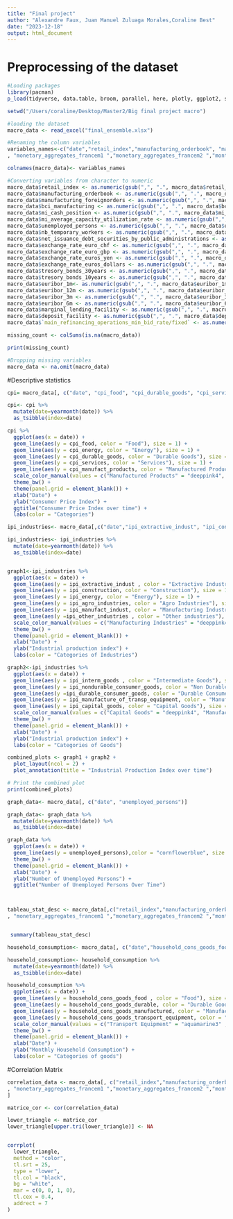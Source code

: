 ```yaml
---
title: "Final project"
author: "Alexandre Faux, Juan Manuel Zuluaga Morales,Coraline Best"
date: "2023-12-18"
output: html_document
---
```

# Preprocessing of the dataset
```r
#Loading packages
library(pacman)
p_load(tidyverse, data.table, broom, parallel, here, plotly, ggplot2, stargazer, magrittr,skimr,janitor,  tidymodels, ADAPTS, caret, yardstick, rlang, parsnip, sandwich, lmtest, haven, tinytex, rdrobust,dplyr, plotrix, plyr,readxl, usmap, stringr, finalfit, scales,tidyr, gridExtra, patchwork, EventStudy, fixest,kableExtra,wesanderson, gtsummary, tsibble, lubridate, anytime,BiocManager, Formula, xts, ggfortify, feasts, cowplot, fpp3, forecast, tseries, fabletools, prophet, forecast, keras, cowplot, corrplot, ggcorrplot,zoo, aTSA, urca,dynlm, healthyR.ts)
```

```r
setwd("/Users/coraline/Desktop/Master2/Big final project macro")
```


```r
#loading the dataset
macro_data <- read_excel("final_ensemble.xlsx")

```

```r
#Renaming the column variables
variables_names<-c("date","retail_index","manufacturing_orderbook", "manufacturing_foreignorders","bci_manufacturing", "mi_cash_position","mi_average_capacity_utilization_rate","household_cons_goods_food","household_cons_goods_durable", "household_cons_goods_manufactured","household_cons_goods","household_cons_goods_transport_equipment", "nb_business_creations_excluding_micro_entrepreneurs", "nb_business_creations_overall", "cumulative_failures_legal_entities",  "unemployed_persons",  "nb_temporary_workers","cpi_food","cpi_durable_goods", "cpi_energy","cpi_total", "cpi_manufact_products","cpi_services","ipi_other_industries","ipi_durable_consumer_goods","ipi_nondurable_consumer_goods", "ipi_interm_goods","ipi_capital_goods","ipi_coking_refining","ipi_construction", "ipi_energy_excluding_water","ipi_energy", "ipi_manufacture_of_equipment","ipi_manufacture_of_transp_equipment", "ipi_agro_industries", "ipi_manufact_indust","ipi_extractive_indust", "listed_shares_outstanding_market_value",  "redemptions_listed_shares", "gross_issuance_listed_shares","net_issuance_listed_shares","net_issuance_listed_shares12_month_rolling_cum_flows","net_issuance_debt_securities_by_public_administrations"
, "monetary_aggregates_francem1 ","monetary_aggregates_francem2 ","monthly_household_confidence_indicator","mhs_opinion_current_savings_capacity",  "mhs_opinion_future_savings_capacity ", "mhs_opinion_opportunity_major_purchases", "mhs_opinion_future_financial_situations","mhs_opinion_past_financial_situation", "brent_crude_oil_price", "international_price_indices_imported_raw_materials","exchange_rate_euro_chf", "exchange_rate_euro_gbp", "exchange_rate_euros_yen", "exchange_rate_euros_dollars", "tresory_bonds_30years", "tresory_bonds_10years","euribor_1m","euribor_12m", "euribor_3m", "euribor_6m", "nb_authorized_housing_construction", "nb_housing_starts","authorized_building_site_area_non_residential_premises", "area_of_non_residential_building_sites_started", "marginal_lending_facility", "deposit_facility","main_refinancing_operations_min_bid_rate/fixed" )

colnames(macro_data)<- variables_names

```

```r
#Converting variables from character to numeric
macro_data$retail_index <- as.numeric(gsub(",", ".", macro_data$retail_index))
macro_data$manufacturing_orderbook <- as.numeric(gsub(",", ".", macro_data$manufacturing_orderbook))
macro_data$manufacturing_foreignorders <- as.numeric(gsub(",", ".", macro_data$manufacturing_foreignorders))
macro_data$bci_manufacturing <- as.numeric(gsub(",", ".", macro_data$bci_manufacturing))
macro_data$mi_cash_position <- as.numeric(gsub(",", ".", macro_data$mi_cash_position))
macro_data$mi_average_capacity_utilization_rate <- as.numeric(gsub(",", ".", macro_data$mi_average_capacity_utilization_rate))
macro_data$unemployed_persons <- as.numeric(gsub(",", ".", macro_data$unemployed_persons))
macro_data$nb_temporary_workers <- as.numeric(gsub(",", ".", macro_data$nb_temporary_workers))
macro_data$net_issuance_debt_securities_by_public_administrations <- as.numeric(gsub(",", ".", macro_data$net_issuance_debt_securities_by_public_administrations))
macro_data$exchange_rate_euro_chf <- as.numeric(gsub(",", ".", macro_data$exchange_rate_euro_chf))
macro_data$exchange_rate_euro_gbp <- as.numeric(gsub(",", ".", macro_data$exchange_rate_euro_gbp))
macro_data$exchange_rate_euros_yen <- as.numeric(gsub(",", ".", macro_data$exchange_rate_euros_yen))
macro_data$exchange_rate_euros_dollars <- as.numeric(gsub(",", ".", macro_data$exchange_rate_euros_dollars))
macro_data$tresory_bonds_30years <- as.numeric(gsub(",", ".", macro_data$tresory_bonds_30years))
macro_data$tresory_bonds_10years <- as.numeric(gsub(",", ".", macro_data$tresory_bonds_10years))
macro_data$euribor_1m<- as.numeric(gsub(",", ".", macro_data$euribor_1m))
macro_data$euribor_12m <- as.numeric(gsub(",", ".", macro_data$euribor_12m))
macro_data$euribor_3m <- as.numeric(gsub(",", ".", macro_data$euribor_3m))
macro_data$euribor_6m <- as.numeric(gsub(",", ".", macro_data$euribor_6m))
macro_data$marginal_lending_facility <- as.numeric(gsub(",", ".", macro_data$marginal_lending_facility))
macro_data$deposit_facility <- as.numeric(gsub(",", ".", macro_data$deposit_facility))
macro_data$`main_refinancing_operations_min_bid_rate/fixed` <- as.numeric(gsub(",", ".", macro_data$`main_refinancing_operations_min_bid_rate/fixed`))

```


```r
missing_count <- colSums(is.na(macro_data))

print(missing_count)
```

```r
#Dropping missing variables
macro_data <- na.omit(macro_data)

```

#Descriptive statistics
```r
cpi= macro_data[, c("date", "cpi_food", "cpi_durable_goods", "cpi_services", "cpi_manufact_products", "cpi_energy", "cpi_total")]

cpi<- cpi %>%
  mutate(date=yearmonth(date)) %>%
  as_tsibble(index=date) 

cpi %>%
  ggplot(aes(x = date)) +
  geom_line(aes(y = cpi_food, color = "Food"), size = 1) +
  geom_line(aes(y = cpi_energy, color = "Energy"), size = 1) +
  geom_line(aes(y = cpi_durable_goods, color = "Durable Goods"), size = 1) +
  geom_line(aes(y = cpi_services, color = "Services"), size = 1) +
  geom_line(aes(y = cpi_manufact_products, color = "Manufactured Products"), size = 1) +
  scale_color_manual(values = c("Manufactured Products" = "deeppink4", "Services" = "aquamarine3" , "Durable Goods" = "cornflowerblue", "Energy" = "brown1", "Food" = "gold")) +
  theme_bw() +
  theme(panel.grid = element_blank()) +
  xlab("Date") +
  ylab("Consumer Price Index") +
  ggtitle("Consumer Price Index over time") +
  labs(color = "Categories")  


```



```r
ipi_industries<- macro_data[,c("date","ipi_extractive_indust", "ipi_construction", "ipi_energy", "ipi_agro_industries", "ipi_manufact_indust", "ipi_other_industries", "ipi_interm_goods", "ipi_nondurable_consumer_goods", "ipi_capital_goods", "ipi_durable_consumer_goods", "ipi_manufacture_of_transp_equipment")]

ipi_industries<- ipi_industries %>%
  mutate(date=yearmonth(date)) %>%
  as_tsibble(index=date) 


graph1<-ipi_industries %>%
  ggplot(aes(x = date)) +
  geom_line(aes(y = ipi_extractive_indust , color = "Extractive Industries"), size = 1) +
  geom_line(aes(y = ipi_construction, color = "Construction"), size = 1) +
  geom_line(aes(y = ipi_energy, color = "Energy"), size = 1) +
  geom_line(aes(y = ipi_agro_industries, color = "Agro Industries"), size = 1) +
  geom_line(aes(y = ipi_manufact_indust, color = "Manufacturing Industries"), size = 1)+
  geom_line(aes(y =ipi_other_industries , color = "Other industries"), size = 1)+
  scale_color_manual(values = c("Manufacturing Industries" = "deeppink4", "Agro Industries" = "aquamarine3" , "Energy" = "cornflowerblue", "Construction" = "brown1", "Extractive Industries" = "gold", "Other industries"= "violet")) +
  theme_bw() +
  theme(panel.grid = element_blank()) +
  xlab("Date") +
  ylab("Industrial production index") +
  labs(color = "Categories of Industries")  

graph2<-ipi_industries %>%
  ggplot(aes(x = date)) +
  geom_line(aes(y = ipi_interm_goods , color = "Intermediate Goods"), size = 1) +
  geom_line(aes(y = ipi_nondurable_consumer_goods, color = "Non Durable Consumer Goods"), size = 1) +
  geom_line(aes(y =ipi_durable_consumer_goods, color = "Durable Consumer Goods"), size = 1) +
  geom_line(aes(y = ipi_manufacture_of_transp_equipment, color = "Manufacture of Transport Equipment"), size = 1) +
  geom_line(aes(y = ipi_capital_goods, color = "Capital Goods"), size = 1)+
  scale_color_manual(values = c("Capital Goods" = "deeppink4", "Manufacture of Transport Equipment" = "aquamarine3" , "Durable Consumer Goods" = "cornflowerblue", "Non Durable Consumer Goods" = "brown1", "Intermediate Goods" = "gold")) +
  theme_bw() +
  theme(panel.grid = element_blank()) +
  xlab("Date") +
  ylab("Industrial production index") +
  labs(color = "Categories of Goods")  

combined_plots <- graph1 + graph2 +
  plot_layout(ncol = 2) +
  plot_annotation(title = "Industrial Production Index over time")

# Print the combined plot
print(combined_plots)

```

```r
graph_data<- macro_data[, c("date", "unemployed_persons")]

graph_data<- graph_data %>%
  mutate(date=yearmonth(date)) %>%
  as_tsibble(index=date) 

graph_data %>%
  ggplot(aes(x = date)) +
  geom_line(aes(y = unemployed_persons),color = "cornflowerblue", size = 1) +
  theme_bw() +
  theme(panel.grid = element_blank()) +
  xlab("Date") +
  ylab("Number of Unemployed Persons") +
  ggtitle("Number of Unemployed Persons Over Time")




```


```r
tableau_stat_desc <- macro_data[,c("retail_index","manufacturing_orderbook", "manufacturing_foreignorders","bci_manufacturing", "mi_cash_position","mi_average_capacity_utilization_rate",  "nb_business_creations_excluding_micro_entrepreneurs", "nb_business_creations_overall", "cumulative_failures_legal_entities",  "nb_temporary_workers","cpi_total", "listed_shares_outstanding_market_value",  "redemptions_listed_shares", "gross_issuance_listed_shares","net_issuance_listed_shares","net_issuance_listed_shares12_month_rolling_cum_flows","net_issuance_debt_securities_by_public_administrations"
, "monetary_aggregates_francem1 ","monetary_aggregates_francem2 ","monthly_household_confidence_indicator","mhs_opinion_current_savings_capacity",  "mhs_opinion_future_savings_capacity ", "mhs_opinion_opportunity_major_purchases", "mhs_opinion_future_financial_situations","mhs_opinion_past_financial_situation", "brent_crude_oil_price", "international_price_indices_imported_raw_materials","exchange_rate_euro_chf", "exchange_rate_euro_gbp", "exchange_rate_euros_yen", "exchange_rate_euros_dollars", "tresory_bonds_30years", "tresory_bonds_10years","euribor_1m","euribor_12m", "euribor_3m", "euribor_6m", "nb_authorized_housing_construction", "nb_housing_starts","authorized_building_site_area_non_residential_premises", "area_of_non_residential_building_sites_started", "marginal_lending_facility", "deposit_facility","main_refinancing_operations_min_bid_rate/fixed" )]


 summary(tableau_stat_desc)
```


```r
household_consumption<- macro_data[, c("date","household_cons_goods_food", "household_cons_goods_durable","household_cons_goods_manufactured", "household_cons_goods_transport_equipment")]

household_consumption<- household_consumption %>%
  mutate(date=yearmonth(date)) %>%
  as_tsibble(index=date) 

household_consumption %>%
  ggplot(aes(x = date)) +
  geom_line(aes(y = household_cons_goods_food , color = "Food"), size = 1) +
  geom_line(aes(y = household_cons_goods_durable, color = "Durable Goods"), size = 1) +
  geom_line(aes(y = household_cons_goods_manufactured, color = "Manufactured Goods"), size = 1) +
  geom_line(aes(y = household_cons_goods_transport_equipment, color = "Transport Equipment"), size = 1) +
  scale_color_manual(values = c("Transport Equipment" = "aquamarine3" , "Manufactured Goods" = "cornflowerblue", "Durable Goods" = "violet", "Food" = "gold")) +
  theme_bw() +
  theme(panel.grid = element_blank()) +
  xlab("Date") +
  ylab("Monthly Household Consumption") +
  labs(color = "Categories of goods")  

```


#Correlation Matrix
```r
correlation_data <- macro_data[, c("retail_index","manufacturing_orderbook", "manufacturing_foreignorders","bci_manufacturing", "mi_cash_position","mi_average_capacity_utilization_rate","household_cons_goods_food","household_cons_goods_durable", "household_cons_goods_manufactured","household_cons_goods","household_cons_goods_transport_equipment", "nb_business_creations_excluding_micro_entrepreneurs", "nb_business_creations_overall", "cumulative_failures_legal_entities",  "unemployed_persons",  "nb_temporary_workers","cpi_food","cpi_durable_goods", "cpi_energy","cpi_total", "cpi_manufact_products","cpi_services","ipi_other_industries","ipi_durable_consumer_goods","ipi_nondurable_consumer_goods", "ipi_interm_goods","ipi_capital_goods","ipi_coking_refining","ipi_construction", "ipi_energy_excluding_water","ipi_energy", "ipi_manufacture_of_equipment","ipi_manufacture_of_transp_equipment", "ipi_agro_industries", "ipi_manufact_indust","ipi_extractive_indust", "listed_shares_outstanding_market_value",  "redemptions_listed_shares", "gross_issuance_listed_shares","net_issuance_listed_shares","net_issuance_listed_shares12_month_rolling_cum_flows","net_issuance_debt_securities_by_public_administrations"
, "monetary_aggregates_francem1 ","monetary_aggregates_francem2 ","monthly_household_confidence_indicator","mhs_opinion_current_savings_capacity",  "mhs_opinion_future_savings_capacity ", "mhs_opinion_opportunity_major_purchases", "mhs_opinion_future_financial_situations","mhs_opinion_past_financial_situation", "brent_crude_oil_price", "international_price_indices_imported_raw_materials","exchange_rate_euro_chf", "exchange_rate_euro_gbp", "exchange_rate_euros_yen", "exchange_rate_euros_dollars", "tresory_bonds_30years", "tresory_bonds_10years","euribor_1m","euribor_12m", "euribor_3m", "euribor_6m", "nb_authorized_housing_construction", "nb_housing_starts","authorized_building_site_area_non_residential_premises", "area_of_non_residential_building_sites_started", "marginal_lending_facility", "deposit_facility","main_refinancing_operations_min_bid_rate/fixed" )
]

matrice_cor <- cor(correlation_data)

lower_triangle <- matrice_cor
lower_triangle[upper.tri(lower_triangle)] <- NA


corrplot(
  lower_triangle, 
  method = "color",
  tl.srt = 25,
  type = "lower",
  tl.col = "black",
  bg = "white",
  mar = c(0, 0, 1, 0),  
  tl.cex = 0.4,
  addrect = 7
)
```




